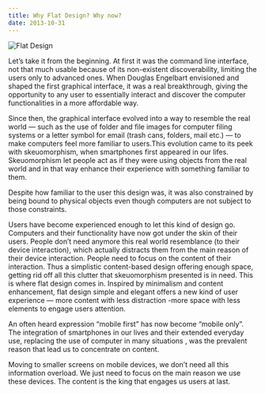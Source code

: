 ```yaml
---
title: Why Flat Design? Why now?
date: 2013-10-31
---
```


![Flat Design](https://cdn-images-1.medium.com/max/1600/1*0D4bGDOXP0ThTgqNXj_rEw.png)

Let’s take it from the beginning. At first it was the command line interface, not that much usable because of its non-existent discoverability, limiting the users only to advanced ones. When Douglas Engelbart envisioned and shaped the first graphical interface, it was a real breakthrough, giving the opportunity to any user to essentially interact and discover the computer functionalities in a more affordable way.

Since then, the graphical interface evolved into a way to resemble the real world — such as the use of folder and file images for computer filing systems or a letter symbol for email (trash cans, folders, mail etc.) — to make computers feel more familiar to users.This evolution came to its peek with skeuomorphism, when smartphones first appeared in our lifes. Skeuomorphism let people act as if they were using objects from the real world and in that way enhance their experience with something familiar to them.

Despite how familiar to the user this design was, it was also constrained by being bound to physical objects even though computers are not subject to those constraints.

Users have become experienced enough to let this kind of design go. Computers and their functionality have now got under the skin of their users. People don’t need anymore this real world resemblance (to their device interaction), which actually distracts them from the main reason of their device interaction. People need to focus on the content of their interaction. Thus a simplistic content-based design offering enough space, getting rid off all this clutter that skeuomorphism presented is in need.
This is where flat design comes in. Inspired by minimalism and content enhancement, flat design simple and elegant offers a new kind of user experience — more content with less distraction -more space with less elements to engage users attention.

An often heard expression “mobile first” has now become “mobile only”. The integration of smartphones in our lives and their extended everyday use, replacing the use of computer in many situations , was the prevalent reason that lead us to concentrate on content.

Moving to smaller screens on mobile devices, we don’t need all this information overload. We just need to focus on the main reason we use these devices. The content is the king that engages us users at last.